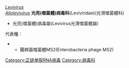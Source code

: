 {{Taxobox_begin | color = violet | name = ''光滑噬菌體科''}}
{{Taxobox_begin_placement_virus}}
{{Taxobox_group_iv_entry}}
{{Taxobox_familia_entry | taxon = '''''光滑噬菌體科'''''}}
{{Taxobox_end_placement}}
{{Taxobox_section_subdivision | color = violet | plural_taxon = 屬}}
''[[Levivirus|Levivirus]]''<br />
''[[Allolevivirus|Allolevivirus]]''
{{Taxobox_end}}
'''光亮(噬菌體)病毒科'''(Leviviridae)(光滑噬菌體科)
* 光亮(噬菌體)病毒屬(Levivirus光滑噬菌體屬)
代表種：
** 腸桿菌噬菌體MS2(Enterobacteria phage MS2)
{{virus-stub}}

[[Category:正链单股RNA病毒|Category:正链单股RNA病毒]]
[[Category:病毒科|Category:病毒科]]